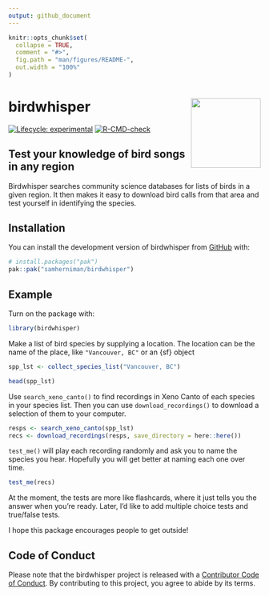 ```yaml
---
output: github_document
---
```


<!-- README.md is generated from README.Rmd. Please edit that file -->

```r
knitr::opts_chunk$set(
  collapse = TRUE,
  comment = "#>",
  fig.path = "man/figures/README-",
  out.width = "100%"
)
```

# birdwhisper <img src="man/figures/logo.png" align="right" height="139" alt="" />

<!-- badges: start -->
[![Lifecycle: experimental](https://img.shields.io/badge/lifecycle-experimental-orange.svg)](https://lifecycle.r-lib.org/articles/stages.html#experimental)
[![R-CMD-check](https://github.com/samherniman/birdwhisper/actions/workflows/R-CMD-check.yaml/badge.svg)](https://github.com/samherniman/birdwhisper/actions/workflows/R-CMD-check.yaml)
<!-- badges: end -->

## Test your knowledge of bird songs in any region

Birdwhisper searches community science databases for lists of birds in a given region. It then makes it easy to download bird calls from that area and test yourself in identifying the species.

## Installation

You can install the development version of birdwhisper from [GitHub](https://github.com/) with:

``` r
# install.packages("pak")
pak::pak("samherniman/birdwhisper")
```

## Example

Turn on the package with:

```r
library(birdwhisper)
```

Make a list of bird species by supplying a location. The location can be the name of the place, like `"Vancouver, BC"` or an {sf} object

```r
spp_lst <- collect_species_list("Vancouver, BC")

head(spp_lst)
```

Use `search_xeno_canto()` to find recordings in Xeno Canto of each species in your species list. Then you can use `download_recordings()` to download a selection of them to your computer.

```r
resps <- search_xeno_canto(spp_lst)
recs <- download_recordings(resps, save_directory = here::here())
```

`test_me()` will play each recording randomly and ask you to name the species you hear. Hopefully you will get better at naming each one over time.

```r
test_me(recs)
```

At the moment, the tests are more like flashcards, where it just tells you the answer when you're ready. Later, I'd like to add multiple choice tests and true/false tests.

I hope this package encourages people to get outside!

## Code of Conduct

Please note that the birdwhisper project is released with a [Contributor Code of Conduct](https://contributor-covenant.org/version/2/1/CODE_OF_CONDUCT.html). By contributing to this project, you agree to abide by its terms.
